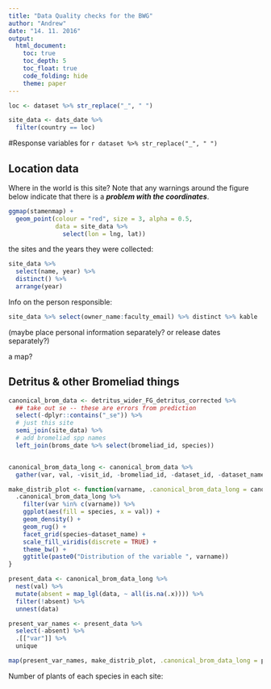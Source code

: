 ```yaml
---
title: "Data Quality checks for the BWG"
author: "Andrew"
date: "14. 11. 2016"
output: 
  html_document:
    toc: true
    toc_depth: 5
    toc_float: true
    code_folding: hide
    theme: paper
---
```


```r
loc <- dataset %>% str_replace("_", " ")

site_data <- dats_date %>% 
  filter(country == loc)
```
#Response variables for `r dataset %>% str_replace("_", " ")`

## Location data

Where in the world is this site? Note that any warnings around the figure below indicate that there is a ***problem with the coordinates***.
```r

ggmap(stamenmap) + 
  geom_point(colour = "red", size = 3, alpha = 0.5, 
             data = site_data %>% 
               select(lon = lng, lat))
```


the sites and the years they were  collected: 

```r
site_data %>% 
  select(name, year) %>% 
  distinct() %>% 
  arrange(year)
```

Info on the person responsible:

```r
site_data %>% select(owner_name:faculty_email) %>% distinct %>% kable
```

(maybe place personal information separately? or release dates separately?)


a map?

## Detritus & other Bromeliad things

```r
canonical_brom_data <- detritus_wider_FG_detritus_corrected %>% 
  ## take out se -- these are errors from prediction
  select(-dplyr::contains("_se")) %>% 
  # just this site
  semi_join(site_data) %>% 
  # add bromeliad spp names
  left_join(broms_date %>% select(bromeliad_id, species)) 


canonical_brom_data_long <- canonical_brom_data %>% 
  gather(var, val, -visit_id, -bromeliad_id, -dataset_id, -dataset_name, -species)

make_distrib_plot <- function(varname, .canonical_brom_data_long = canonical_brom_data_long) {
  .canonical_brom_data_long %>% 
    filter(var %in% c(varname)) %>% 
    ggplot(aes(fill = species, x = val)) +
    geom_density() +
    geom_rug() + 
    facet_grid(species~dataset_name) +
    scale_fill_viridis(discrete = TRUE) +
    theme_bw() +
    ggtitle(paste0("Distribution of the variable ", varname))
}

present_data <- canonical_brom_data_long %>% 
  nest(val) %>% 
  mutate(absent = map_lgl(data, ~ all(is.na(.x)))) %>% 
  filter(!absent) %>% 
  unnest(data)

present_var_names <- present_data %>% 
  select(-absent) %>% 
  .[["var"]] %>% 
  unique

map(present_var_names, make_distrib_plot, .canonical_brom_data_long = present_data)

```

Number of plants of each species in each site:


